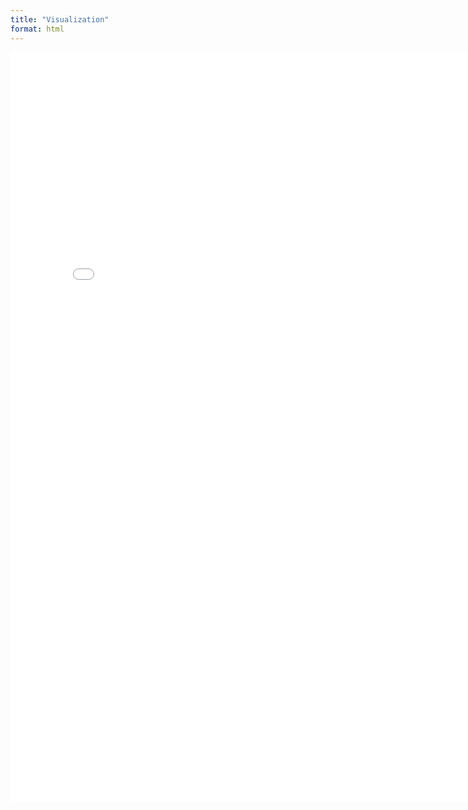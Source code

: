 ```yaml
---
title: "Visualization"
format: html
---
```


![](../pictures%20of%20summary%20sheets/IMG_5101.pdf){width=800 height=1200}

